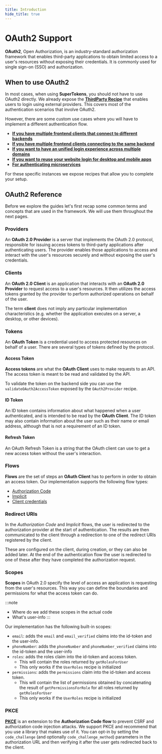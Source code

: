 ```yaml
---
title: Introduction 
hide_title: true
---
```


# OAuth2 Support 

**OAuth2**, Open Authorization, is an industry-standard authorization framework that enables third-party applications to obtain limited access to a user's resources without exposing their credentials.
It is commonly used for single sign-on (SSO) and authorization. 

## When to use OAuth2

In most cases, when using **SuperTokens**, you should not have to use OAuth2 directly.
We already expose the **[ThirdParty Recipe](/docs/thirdparty/introduction)** that enables users to login using external providers. 
This covers most of the authentication scenarios that involve OAuth2. 

However, there are some custom use cases where you will have to implement a different authentication flow.

- **[If you have multiple frontend clients that connect to different backends](/docs)**
- **[If you have multiple frontend clients connecting to the same backend](/docs)**
- **[If you want to have an unified login experience across multiple domains](/docs)**
- **[If you want to reuse your website login for desktop and mobile apps](/docs)**
- **[For authenticating microservices](/docs)**

For these specific instances we expose recipes that allow you to complete your setup. 

## OAuth2 Reference

Before we explore the guides let's first recap some common terms and concepts that are used in the framework.
We will use them throughout the next pages.

### Providers

An **OAuth 2.0 Provider** is a server that implements the OAuth 2.0 protocol, responsible for issuing access tokens to third-party applications after authenticating users.
The provider enables those applications to access and interact with the user's resources securely and without exposing the user's credentials.

### Clients

An **OAuth 2.0 Client** is an application that interacts with an **OAuth 2.0 Provider** to request access to a user's resources. 
It then utilizes the access tokens granted by the provider to perform authorized operations on behalf of the user.

The term **client** does not imply any particular implementation characteristics (e.g. whether the application executes on a server, a desktop, or other devices).


### Tokens

An **OAuth Token** is a credential used to access protected resources on behalf of a user. 
There are several types of tokens defined by the protocol.

#### Access Token

**Access tokens** are what the **OAuth Client** uses to make requests to an API. The access token is meant to be read and validated by the API.

To validate the token on the backend side you can use the `validateOAuth2AccessToken` exposed by the `OAuth2Provider` recipe.

#### ID Token

An ID token contains information about what happened when a user authenticated, and is intended to be read by the **OAuth Client**.
The ID token may also contain information about the user such as their name or email address, although that is not a requirement of an ID token.

#### Refresh Token

An OAuth Refresh Token is a string that the OAuth client can use to get a new access token without the user's interaction.

### Flows

**Flows** are the set of steps an **OAuth Client** has to perform in order to obtain an access token.
Our implementation supports the following flow types:
- [Authorization Code](https://datatracker.ietf.org/doc/html/rfc6749#section-1.3.1)
- [Implicit](https://datatracker.ietf.org/doc/html/rfc6749#section-1.3.2)
- [Client credentials](https://datatracker.ietf.org/doc/html/rfc6749#section-1.3.4)
 

### Redirect URIs

In the *Authorization Code* and *Implicit* flows, the user is redirected to the authorization provider at the start of authentication.
The results are then communicated to the client through a redirection to one of the redirect URIs registered by the client.

These are configured on the client, during creation, or they can also be added later.
At the end of the authentication flow the user is redirected to one of these after they have completed the authorization request.

### Scopes

**Scopes** in OAuth 2.0 specify the level of access an application is requesting from the user's resources.
This way you can define the boundaries and permissions for what the access token can do.

:::note
- Where do we add these scopes in the actual code
- What's user-info
:::

Our implementation has the following built-in scopes:
- `email`: adds the `email` and `email_verified` claims into the id-token and the user-info.
- `phoneNumber`: adds the `phoneNumber` and `phoneNumber_verified` claims into the id-token and the user-info
- `roles`: adds the roles claim into the id-token and access token.
   - This will contain the roles returned by `getRolesForUser`
   - This only works if the `UserRoles` recipe is initialized
- `permissions`: adds the `permissions` claim into the id-token and access token.
   - This will contain the list of permissions obtained by concatenating the result of `getPermissionsForRole` for all roles returned by `getRolesForUser`
   - This only works if the `UserRoles` recipe is initialized


### PKCE

[**PKCE**](https://oauth.net/2/pkce/) is an extension to the **Authorization Code flow** to prevent CSRF and authorization code injection attacks. 
We support PKCE and recommend that you use a library that makes use of it. 
You can opt-in by setting the `code_challenge` (and optionally `code_challenge_method`) parameters in the authorization URL and then verifying it after the user gets redirected back to the client.

